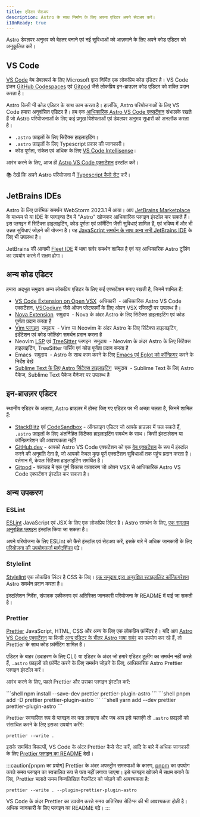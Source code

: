 ```yaml
---
title: एडिटर सेटअप
description: Astro के साथ निर्माण के लिए अपना एडिटर अपने सेटअप करें।
i18nReady: true
---
```


Astro डेवलपर अनुभव को बेहतर बनाने एवं नई सुविधाओं को आज़माने के लिए अपने कोड एडिटर को अनुकूलित करें।

## VS Code

[VS Code](https://code.visualstudio.com/) वेब डेवलपर्स के लिए Microsoft द्वारा निर्मित एक लोकप्रिय कोड एडिटर है। VS Code इंजन [GitHub Codespaces](https://github.com/features/codespaces) एवं [Gitpod](https://gitpod.io/) जैसे लोकप्रिय इन-ब्राउज़र कोड एडिटर को शक्ति प्रदान करता है।

Astro किसी भी कोड एडिटर के साथ काम करता है। हालाँकि, Astro परियोजनाओं के लिए VS Code हमारा अनुशंसित एडिटर है। हम एक [आधिकारिक Astro VS Code एक्सटेंशन](https://marketplace.visualstudio.com/items?itemName=astro-build.astro-vscode) संभालके रखते हैं जो Astro परियोजनाओं के लिए कई प्रमुख विशेषताओं एवं डेवलपर अनुभव सुधारों को अनलॉक करता है।

- `.astro` फ़ाइलों के लिए सिंटैक्स हाइलाइटिंग।
- `.astro` फ़ाइलों के लिए Typescript प्रकार की जानकारी।
- कोड पूर्णता, संकेत एवं अधिक के लिए [VS Code Intellisense](https://code.visualstudio.com/docs/editor/intellisense)।

आरंभ करने के लिए, आज ही [Astro VS Code एक्सटेंशन](https://marketplace.visualstudio.com/items?itemName=astro-build.astro-vscode) इंस्टॉल करें।

📚 देखें कि अपने Astro परियोजना में [Typescript कैसे सेट](/hi/guides/typescript/) करें।

## JetBrains IDEs

Astro के लिए प्रारंभिक समर्थन WebStorm 2023.1 में आया। आप [JetBrains Marketplace](https://plugins.jetbrains.com/plugin/20959-astro) के माध्यम से या IDE के प्लगइन्स टैब में "Astro" खोजकर आधिकारिक प्लगइन इंस्टॉल कर सकते हैं। इस प्लगइन में सिंटैक्स हाइलाइटिंग, कोड पूर्णता एवं फ़ॉर्मेटिंग जैसी सुविधाएं शामिल हैं, एवं भविष्य में और भी उन्नत सुविधाएं जोड़ने की योजना है। यह [JavaScript समर्थन के साथ अन्य सभी JetBrains IDE](https://www.jetbrains.com/products/#lang=js&type=ide) के लिए भी उपलब्ध है।

JetBrains की आगामी [Fleet IDE](https://www.jetbrains.com/fleet/) में भाषा सर्वर समर्थन शामिल है एवं यह आधिकारिक Astro टूलिंग का उपयोग करने में सक्षम होगा।

## अन्य कोड एडिटर

हमारा अद्भुत समुदाय अन्य लोकप्रिय एडिटर के लिए कई एक्सटेंशन बनाए रखती है, जिनमें शामिल हैं:

- [VS Code Extension on Open VSX](https://open-vsx.org/extension/astro-build/astro-vscode) <span style="margin: 0.25em;"><Badge variant="accent">अधिकारी</Badge></span> - आधिकारिक Astro VS Code एक्सटेंशन, [VSCodium](https://vscodium.com/) जैसे ओपन प्लेटफार्मों के लिए ओपन VSX रजिस्ट्री पर उपलब्ध है।
- [Nova Extension](https://extensions.panic.com/extensions/sciencefidelity/sciencefidelity.astro/) <span style="margin: 0.25em;"><Badge variant="neutral">समुदाय</Badge></span> - Nova के अंदर Astro के लिए सिंटैक्स हाइलाइटिंग एवं कोड पूर्णता प्रदान करता है
- [Vim प्लगइन](https://github.com/wuelnerdotexe/vim-astro) <span style="margin: 0.25em;"><Badge variant="neutral">समुदाय</Badge></span> - Vim या Neovim के अंदर Astro के लिए सिंटैक्स हाइलाइटिंग, इंडेंटेशन एवं कोड फोल्डिंग समर्थन प्रदान करता है
- Neovim [LSP](https://github.com/neovim/nvim-lspconfig/blob/master/doc/server_configurations.md#astro) एवं [TreeSitter](https://github.com/virchau13/tree-sitter-astro) प्लगइन <span style="margin: 0.25em;"><Badge variant="neutral">समुदाय</Badge></span> - Neovim के अंदर Astro के लिए सिंटैक्स हाइलाइटिंग, TreeSitter पार्सिंग एवं कोड पूर्णता प्रदान करता है
- Emacs <span style="margin: 0.25em;"><Badge variant="neutral">समुदाय</Badge></span> - Astro के साथ काम करने के लिए [Emacs एवं Eglot को कॉन्फ़िगर](https://medium.com/@jrmjrm/configuring-emacs-and-eglot-to-work-with-astro-language-server-9408eb709ab0) करने के निर्देश देखें
- [Sublime Text के लिए Astro सिंटैक्स हाइलाइटिंग](https://packagecontrol.io/packages/Astro) <span style="margin: 0.25em;"><Badge variant="neutral">समुदाय</Badge></span> - Sublime Text के लिए Astro पैकेज, Sublime Text पैकेज मैनेजर पर उपलब्ध है

## इन-ब्राउज़र एडिटर

स्थानीय एडिटर के अलावा, Astro ब्राउज़र में होस्ट किए गए एडिटर पर भी अच्छा चलता है, जिनमें शामिल हैं:

- [StackBlitz](https://stackblitz.com/) एवं [CodeSandbox](https://codesandbox.io/) - ऑनलाइन एडिटर जो आपके ब्राउज़र में चल सकते हैं, `.astro` फ़ाइलों के लिए अंतर्निहित सिंटैक्स हाइलाइटिंग समर्थन के साथ। किसी इंस्टालेशन या कॉन्फ़िगरेशन की आवश्यकता नहीं!
- [GitHub.dev](https://github.dev/) - आपको Astro VS Code एक्सटेंशन को एक [वेब एक्सटेंशन](https://code.visualstudio.com/api/extension-guides/web-extensions) के रूप में इंस्टॉल करने की अनुमति देता है, जो आपको केवल कुछ पूर्ण एक्सटेंशन सुविधाओं तक पहुंच प्रदान करता है। वर्तमान में, केवल सिंटैक्स हाइलाइटिंग समर्थित है।
- [Gitpod](https://gitpod.io/) - क्लाउड में एक पूर्ण विकास वातावरण जो ओपन VSX से आधिकारिक Astro VS Code एक्सटेंशन इंस्टॉल कर सकता है।

## अन्य उपकरण

### ESLint

[ESLint](https://eslint.org/) JavaScript एवं JSX के लिए एक लोकप्रिय लिंटर है। Astro समर्थन के लिए, [एक समुदाय अनुरक्षित प्लगइन](https://github.com/ota-meshi/eslint-plugin-astro) इंस्टॉल किया जा सकता है।

अपने परियोजना के लिए ESLint को कैसे इंस्टॉल एवं सेटअप करें, इसके बारे में अधिक जानकारी के लिए [परियोजना की उपयोगकर्ता मार्गदर्शिका](https://ota-meshi.github.io/eslint-plugin-astro/user-guide/) पढ़े।

### Stylelint

[Stylelint](https://stylelint.io/) एक लोकप्रिय लिंटर है CSS के लिए। [एक समुदाय द्वारा अनुरक्षित स्टाइललिंट कॉन्फ़िगरेशन](https://github.com/ota-meshi/stylelint-config-html) Astro समर्थन प्रदान करता है।

इंस्टॉलेशन निर्देश, संपादक एकीकरण एवं अतिरिक्त जानकारी परियोजना के README में पाई जा सकती है।

### Prettier

[Prettier](https://prettier.io/) JavaScript, HTML, CSS और अन्य के लिए एक लोकप्रिय फ़ॉर्मेटर है। यदि आप [Astro VS Code एक्सटेंशन](https://marketplace.visualstudio.com/items?itemName=astro-build.astro-vscode) या किसी [अन्य एडिटर के भीतर Astro भाषा सर्वर](#अन्य-कोड-एडिटर) का उपयोग कर रहे हैं, तो Prettier के साथ कोड फ़ॉर्मेटिंग शामिल है।

एडिटर के बाहर (उदाहरण के लिए CLI) या एडिटर के अंदर जो हमारे एडिटर टूलींग का समर्थन नहीं करते हैं, `.astro` फ़ाइलों को फ़ॉर्मेट करने के लिए समर्थन जोड़ने के लिए, आधिकारिक Astro Prettier प्लगइन इंस्टॉल करें।

आरंभ करने के लिए, पहले Prettier और उसका प्लगइन इंस्टॉल करें:

<PackageManagerTabs>
  <Fragment slot="npm">
  ```shell
  npm install --save-dev prettier prettier-plugin-astro
  ```
  </Fragment>
  <Fragment slot="pnpm">
  ```shell
  pnpm add -D prettier prettier-plugin-astro
  ```
  </Fragment>
  <Fragment slot="yarn">
  ```shell
  yarn add --dev prettier prettier-plugin-astro
  ```
  </Fragment>
</PackageManagerTabs>

Prettier स्वचालित रूप से प्लगइन का पता लगाएगा और जब आप इसे चलाएंगे तो `.astro` फ़ाइलों को संसाधित करने के लिए इसका उपयोग करेंगे:

```shell
prettier --write .
```

इसके समर्थित विकल्पों, VS Code के अंदर Prettier कैसे सेट करें, आदि के बारे में अधिक जानकारी के लिए [Prettier प्लगइन का README](https://github.com/withastro/prettier-plugin-astro/blob/main/README.md) देखें।

:::caution[pnpm का प्रयोग]
Prettier के अंदर अपस्ट्रीम समस्याओं के कारण, [pnpm](https://pnpm.io/) का उपयोग करते समय प्लगइन का स्वचालित रूप से पता नहीं लगाया जाएगा। इसे प्लगइन खोजने में सक्षम बनाने के लिए, Prettier चलाते समय निम्नलिखित पैरामीटर को जोड़ने की आवश्यकता है:

```shell
prettier --write . --plugin=prettier-plugin-astro
```

VS Code के अंदर Prettier का उपयोग करते समय अतिरिक्त सेटिंग्स की भी आवश्यकता होती है। अधिक जानकारी के लिए प्लगइन का README पढ़े।
:::
